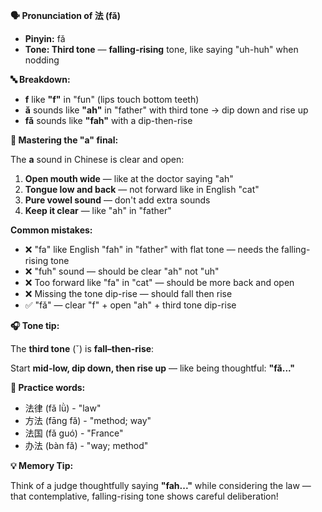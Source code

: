 **🗣️ Pronunciation of 法 (fǎ)**

- **Pinyin:** fǎ
- **Tone: Third tone** — **falling-rising** tone, like saying "uh-huh" when nodding

**🔤 Breakdown:**

- **f** like **"f"** in "fun" (lips touch bottom teeth)
- **ǎ** sounds like **"ah"** in "father" with third tone → dip down and rise up
- **fǎ** sounds like **"fah"** with a dip-then-rise

**🎯 Mastering the "a" final:**

The **a** sound in Chinese is clear and open:

1. **Open mouth wide** — like at the doctor saying "ah"
2. **Tongue low and back** — not forward like in English "cat"
3. **Pure vowel sound** — don't add extra sounds
4. **Keep it clear** — like "ah" in "father"

**Common mistakes:**

- ❌ "fa" like English "fah" in "father" with flat tone — needs the falling-rising tone
- ❌ "fuh" sound — should be clear "ah" not "uh"
- ❌ Too forward like "fa" in "cat" — should be more back and open
- ❌ Missing the tone dip-rise — should fall then rise
- ✅ "fǎ" — clear "f" + open "ah" + third tone dip-rise

**🎧 Tone tip:**

The **third tone** (ˇ) is **fall–then-rise**:

Start **mid-low, dip down, then rise up** — like being thoughtful: **"fǎ..."**

**📝 Practice words:**

- 法律 (fǎ lǜ) - "law"
- 方法 (fāng fǎ) - "method; way"
- 法国 (fǎ guó) - "France"
- 办法 (bàn fǎ) - "way; method"

**💡 Memory Tip:**

Think of a judge thoughtfully saying **"fah..."** while considering the law — that contemplative,
falling-rising tone shows careful deliberation!

